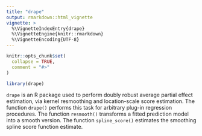 ```yaml
---
title: "drape"
output: rmarkdown::html_vignette
vignette: >
  %\VignetteIndexEntry{drape}
  %\VignetteEngine{knitr::rmarkdown}
  %\VignetteEncoding{UTF-8}
---
```


```r
knitr::opts_chunk$set(
  collapse = TRUE,
  comment = "#>"
)
```

```r
library(drape)
```

`drape` is an R package used to perform doubly robust average partial effect estimation, via kernel resmoothing and location-scale score estimation. The function `drape()` performs this task for arbitrary plug-in regression procedures. The function `resmooth()` transforms a fitted prediction model into a smooth version. The function `spline_score()` estimates the smoothing spline score function estimate.
